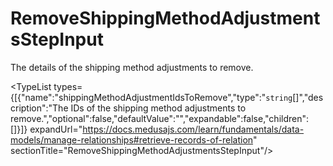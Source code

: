 
# RemoveShippingMethodAdjustmentsStepInput

The details of the shipping method adjustments to remove.

<TypeList types={[{"name":"shippingMethodAdjustmentIdsToRemove","type":"`string`[]","description":"The IDs of the shipping method adjustments to remove.","optional":false,"defaultValue":"","expandable":false,"children":[]}]} expandUrl="https://docs.medusajs.com/learn/fundamentals/data-models/manage-relationships#retrieve-records-of-relation" sectionTitle="RemoveShippingMethodAdjustmentsStepInput"/>
